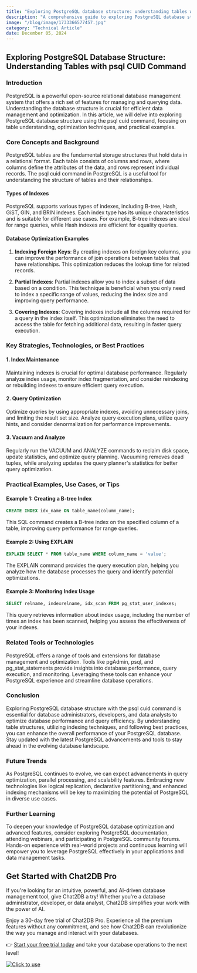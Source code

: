 ```yaml
---
title: "Exploring PostgreSQL database structure: understanding tables with psql cuid command"
description: "A comprehensive guide to exploring PostgreSQL database structure using the psql cuid command, covering table understanding, optimization, and practical examples."
image: "/blog/image/1733366577457.jpg"
category: "Technical Article"
date: December 05, 2024
---
```


## Exploring PostgreSQL Database Structure: Understanding Tables with psql CUID Command

### Introduction
PostgreSQL is a powerful open-source relational database management system that offers a rich set of features for managing and querying data. Understanding the database structure is crucial for efficient data management and optimization. In this article, we will delve into exploring PostgreSQL database structure using the psql cuid command, focusing on table understanding, optimization techniques, and practical examples.

### Core Concepts and Background
PostgreSQL tables are the fundamental storage structures that hold data in a relational format. Each table consists of columns and rows, where columns define the attributes of the data, and rows represent individual records. The psql cuid command in PostgreSQL is a useful tool for understanding the structure of tables and their relationships.

#### Types of Indexes
PostgreSQL supports various types of indexes, including B-tree, Hash, GiST, GIN, and BRIN indexes. Each index type has its unique characteristics and is suitable for different use cases. For example, B-tree indexes are ideal for range queries, while Hash indexes are efficient for equality queries.

#### Database Optimization Examples
1. **Indexing Foreign Keys**: By creating indexes on foreign key columns, you can improve the performance of join operations between tables that have relationships. This optimization reduces the lookup time for related records.

2. **Partial Indexes**: Partial indexes allow you to index a subset of data based on a condition. This technique is beneficial when you only need to index a specific range of values, reducing the index size and improving query performance.

3. **Covering Indexes**: Covering indexes include all the columns required for a query in the index itself. This optimization eliminates the need to access the table for fetching additional data, resulting in faster query execution.

### Key Strategies, Technologies, or Best Practices

#### 1. Index Maintenance
Maintaining indexes is crucial for optimal database performance. Regularly analyze index usage, monitor index fragmentation, and consider reindexing or rebuilding indexes to ensure efficient query execution.

#### 2. Query Optimization
Optimize queries by using appropriate indexes, avoiding unnecessary joins, and limiting the result set size. Analyze query execution plans, utilize query hints, and consider denormalization for performance improvements.

#### 3. Vacuum and Analyze
Regularly run the VACUUM and ANALYZE commands to reclaim disk space, update statistics, and optimize query planning. Vacuuming removes dead tuples, while analyzing updates the query planner's statistics for better query optimization.

### Practical Examples, Use Cases, or Tips

#### Example 1: Creating a B-tree Index
```sql
CREATE INDEX idx_name ON table_name(column_name);
```
This SQL command creates a B-tree index on the specified column of a table, improving query performance for range queries.

#### Example 2: Using EXPLAIN
```sql
EXPLAIN SELECT * FROM table_name WHERE column_name = 'value';
```
The EXPLAIN command provides the query execution plan, helping you analyze how the database processes the query and identify potential optimizations.

#### Example 3: Monitoring Index Usage
```sql
SELECT relname, indexrelname, idx_scan FROM pg_stat_user_indexes;
```
This query retrieves information about index usage, including the number of times an index has been scanned, helping you assess the effectiveness of your indexes.

### Related Tools or Technologies
PostgreSQL offers a range of tools and extensions for database management and optimization. Tools like pgAdmin, psql, and pg_stat_statements provide insights into database performance, query execution, and monitoring. Leveraging these tools can enhance your PostgreSQL experience and streamline database operations.

### Conclusion
Exploring PostgreSQL database structure with the psql cuid command is essential for database administrators, developers, and data analysts to optimize database performance and query efficiency. By understanding table structures, utilizing indexing techniques, and following best practices, you can enhance the overall performance of your PostgreSQL database. Stay updated with the latest PostgreSQL advancements and tools to stay ahead in the evolving database landscape.

### Future Trends
As PostgreSQL continues to evolve, we can expect advancements in query optimization, parallel processing, and scalability features. Embracing new technologies like logical replication, declarative partitioning, and enhanced indexing mechanisms will be key to maximizing the potential of PostgreSQL in diverse use cases.

### Further Learning
To deepen your knowledge of PostgreSQL database optimization and advanced features, consider exploring PostgreSQL documentation, attending webinars, and participating in PostgreSQL community forums. Hands-on experience with real-world projects and continuous learning will empower you to leverage PostgreSQL effectively in your applications and data management tasks.

## Get Started with Chat2DB Pro

If you're looking for an intuitive, powerful, and AI-driven database management tool, give Chat2DB a try! Whether you're a database administrator, developer, or data analyst, Chat2DB simplifies your work with the power of AI.

Enjoy a 30-day free trial of Chat2DB Pro. Experience all the premium features without any commitment, and see how Chat2DB can revolutionize the way you manage and interact with your databases.

👉 [Start your free trial today](https://chat2db.ai/pricing) and take your database operations to the next level!


[![Click to use](/image/blog/bg/chat2db.jpg)](https://chat2db.ai)
